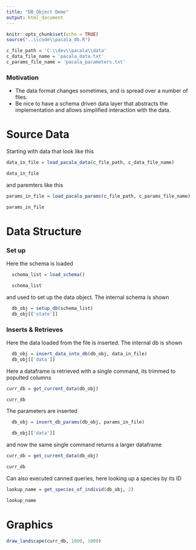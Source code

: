 ```yaml
---
title: "DB_Object Demo"
output: html_document
---
```


```r
knitr::opts_chunk$set(echo = TRUE)
source("..\\code\\pacala_db.R")
```

```r
c_file_path = 'C:\\dev\\pacala\\data'
c_data_file_name = 'pacala_data.txt'
c_params_file_name = 'pacala_parameters.txt'
```

### Motivation
* The data format changes sometimes, and is spread over a number of files.
* Be nice to have a schema driven data layer that abstracts the implementation and allows simplified interaction with the data.

# Source Data
Starting with data that look like this
```r
data_in_file = load_pacala_data(c_file_path, c_data_file_name)
```
```r
data_in_file
```

and paremters like this
```r
params_in_file = load_pacala_params(c_file_path, c_params_file_name)
```
```r
params_in_file
```

# Data Structure

### Set up
Here the schema is loaded
```r
  schema_list = load_schema()  
```
```r
  schema_list
```
and used to set up the data object. The internal schema is shown
```r
  db_obj = setup_db(schema_list)
  db_obj[['state']]
```

### Inserts & Retrieves
Here the data loaded from the file is inserted. The internal db is shown
```r
  db_obj = insert_data_into_db(db_obj, data_in_file)
  db_obj[['data']]
```

Here a dataframe is retrieved with a single command, its trimmed to populted columns 
```r
curr_db = get_current_data(db_obj)
```
```r
curr_db
```

The parameters are inserted
```r
  db_obj = insert_db_params(db_obj, params_in_file)
```
```r
  db_obj[['data']]
```

and now the same single command returns a larger dataframe
```r
curr_db = get_current_data(db_obj)
```
```r
curr_db
```

Can also executed canned queries, here looking up a species by its ID
```r
lookup_name = get_species_of_individ(db_obj, 2)
```
```r
lookup_name
```

# Graphics
```r
draw_landscape(curr_db, 1000, 1000)
```
